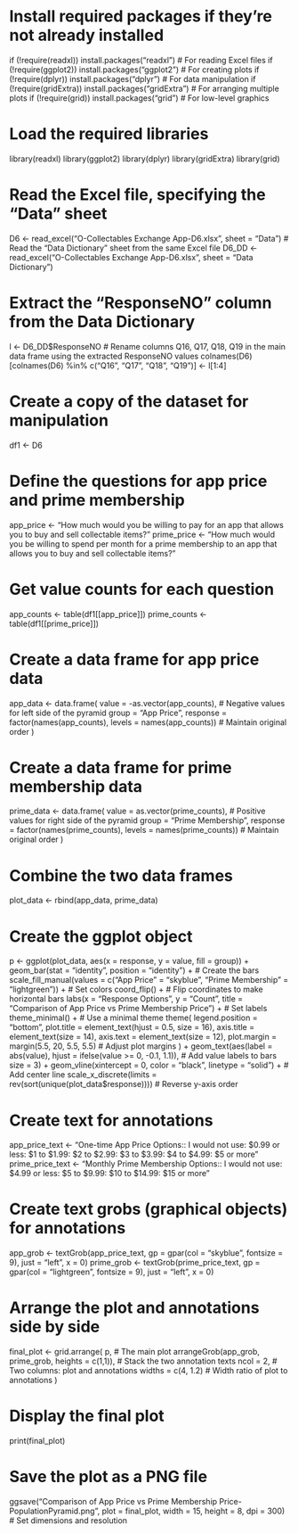 # Install required packages if they're not already installed
if (!require(readxl)) install.packages("readxl")  # For reading Excel files
if (!require(ggplot2)) install.packages("ggplot2")  # For creating plots
if (!require(dplyr)) install.packages("dplyr")  # For data manipulation
if (!require(gridExtra)) install.packages("gridExtra")  # For arranging multiple plots
if (!require(grid)) install.packages("grid")  # For low-level graphics

# Load the required libraries
library(readxl)
library(ggplot2)
library(dplyr)
library(gridExtra)
library(grid)

# Read the Excel file, specifying the "Data" sheet
D6 <- read_excel("O-Collectables Exchange App-D6.xlsx", sheet = "Data")
# Read the "Data Dictionary" sheet from the same Excel file
D6_DD <- read_excel("O-Collectables Exchange App-D6.xlsx", sheet = "Data Dictionary")

# Extract the "ResponseNO" column from the Data Dictionary
l <- D6_DD$ResponseNO
# Rename columns Q16, Q17, Q18, Q19 in the main data frame using the extracted ResponseNO values
colnames(D6)[colnames(D6) %in% c("Q16", "Q17", "Q18", "Q19")] <- l[1:4]

# Create a copy of the dataset for manipulation
df1 <- D6

# Define the questions for app price and prime membership
app_price <- "How much would you be willing to pay for an app that allows you to buy and sell collectable items?"
prime_price <- "How much would you be willing to spend per month for a prime membership to an app that allows you to buy and sell collectable items?"

# Get value counts for each question
app_counts <- table(df1[[app_price]])
prime_counts <- table(df1[[prime_price]])

# Create a data frame for app price data
app_data <- data.frame(
  value = -as.vector(app_counts),  # Negative values for left side of the pyramid
  group = "App Price",
  response = factor(names(app_counts), levels = names(app_counts))  # Maintain original order
)

# Create a data frame for prime membership data
prime_data <- data.frame(
  value = as.vector(prime_counts),  # Positive values for right side of the pyramid
  group = "Prime Membership",
  response = factor(names(prime_counts), levels = names(prime_counts))  # Maintain original order
)

# Combine the two data frames
plot_data <- rbind(app_data, prime_data)

# Create the ggplot object
p <- ggplot(plot_data, aes(x = response, y = value, fill = group)) +
  geom_bar(stat = "identity", position = "identity") +  # Create the bars
  scale_fill_manual(values = c("App Price" = "skyblue", "Prime Membership" = "lightgreen")) +  # Set colors
  coord_flip() +  # Flip coordinates to make horizontal bars
  labs(x = "Response Options", y = "Count", 
       title = "Comparison of App Price vs Prime Membership Price") +  # Set labels
  theme_minimal() +  # Use a minimal theme
  theme(
    legend.position = "bottom",
    plot.title = element_text(hjust = 0.5, size = 16),
    axis.title = element_text(size = 14),
    axis.text = element_text(size = 12),
    plot.margin = margin(5.5, 20, 5.5, 5.5)  # Adjust plot margins
  ) +
  geom_text(aes(label = abs(value), 
                hjust = ifelse(value >= 0, -0.1, 1.1)),  # Add value labels to bars
            size = 3) +
  geom_vline(xintercept = 0, color = "black", linetype = "solid") +  # Add center line
  scale_x_discrete(limits = rev(sort(unique(plot_data$response))))  # Reverse y-axis order

# Create text for annotations
app_price_text <- "One-time App Price Options:\n0: I would not use\n1: $0.99 or less\n2: $1 to $1.99\n3: $2 to $2.99\n4: $3 to $3.99\n5: $4 to $4.99\n6: $5 or more"
prime_price_text <- "Monthly Prime Membership Options:\n0: I would not use\n1: $4.99 or less\n2: $5 to $9.99\n3: $10 to $14.99\n4: $15 or more"

# Create text grobs (graphical objects) for annotations
app_grob <- textGrob(app_price_text, gp = gpar(col = "skyblue", fontsize = 9), just = "left", x = 0)
prime_grob <- textGrob(prime_price_text, gp = gpar(col = "lightgreen", fontsize = 9), just = "left", x = 0)

# Arrange the plot and annotations side by side
final_plot <- grid.arrange(
  p,  # The main plot
  arrangeGrob(app_grob, prime_grob, heights = c(1,1)),  # Stack the two annotation texts
  ncol = 2,  # Two columns: plot and annotations
  widths = c(4, 1.2)  # Width ratio of plot to annotations
)

# Display the final plot
print(final_plot)

# Save the plot as a PNG file
ggsave("Comparison of App Price vs Prime Membership Price-PopulationPyramid.png", 
       plot = final_plot, width = 15, height = 8, dpi = 300)  # Set dimensions and resolution
       
       
       